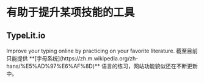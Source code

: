 
# 有助于提升某项技能的工具

## TypeLit.io
<AppCard picOrgin="https://lnks.ga/Ydakie" appName="TypeLit.io" website="https://www.typelit.io/">
    Improve your typing online by practicing on your favorite literature.
</AppCard>

<Callout>
    截至目前只能提供 **[字母系统](https://zh.m.wikipedia.org/zh-hans/%E5%AD%97%E6%AF%8D)** 语言的练习，网站功能貌似还在不断更新中。
</Callout>